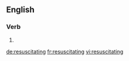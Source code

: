 ==English==

===Verb===
{{head|en}}

# {{present participle of|resuscitate|lang=en}}

[[de:resuscitating]]
[[fr:resuscitating]]
[[vi:resuscitating]]
